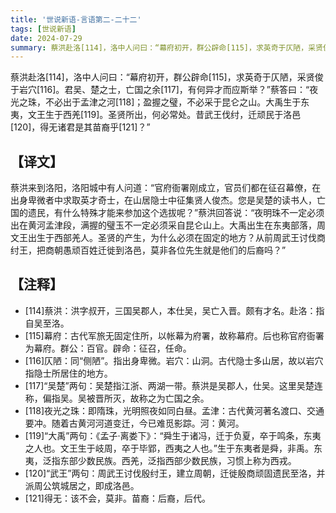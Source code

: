 ```yaml
---
title: '世说新语-言语第二-二十二'
tags: [世说新语]
date: 2024-07-29
summary: 蔡洪赴洛[114]，洛中人问曰：“幕府初开，群公辟命[115]，求英奇于仄陋，采贤俊于岩穴[116]。
---
```


蔡洪赴洛[114]，洛中人问曰：“幕府初开，群公辟命[115]，求英奇于仄陋，采贤俊于岩穴[116]。君吴、楚之士，亡国之余[117]，有何异才而应斯举？”蔡答曰：“夜光之珠，不必出于孟津之河[118]；盈握之璧，不必采于昆仑之山。大禹生于东夷，文王生于西羌[119]。圣贤所出，何必常处。昔武王伐纣，迁顽民于洛邑[120]，得无诸君是其苗裔乎[121]？”

## 【译文】

蔡洪来到洛阳，洛阳城中有人问道：“官府衙署刚成立，官员们都在征召幕僚，在出身卑微者中求取英才奇士，在山居隐士中征集贤人俊杰。您是吴楚的读书人，亡国的遗民，有什么特殊才能来参加这个选拔呢？”蔡洪回答说：“夜明珠不一定必须出在黄河孟津段，满握的璧玉不一定必须采自昆仑山上。大禹出生在东夷部落，周文王出生于西部羌人。圣贤的产生，为什么必须在固定的地方？从前周武王讨伐商纣王，把商朝愚顽百姓迁徙到洛邑，莫非各位先生就是他们的后裔吗？”

## 【注释】

- [114]蔡洪：洪字叔开，三国吴郡人，本仕吴，吴亡入晋。颇有才名。赴洛：指自吴至洛。
- [115]幕府：古代军旅无固定住所，以帐幕为府署，故称幕府。后也称官府衙署为幕府。群公：百官。辟命：征召，任命。
- [116]仄陋：同“侧陋”。指出身卑微。岩穴：山洞。古代隐士多山居，故以岩穴指隐士所居住的地方。
- [117]“吴楚”两句：吴楚指江浙、两湖一带。蔡洪是吴郡人，仕吴。这里吴楚连称，偏指吴。吴被晋所灭，故称之为亡国之余。
- [118]夜光之珠：即隋珠，光明照夜如同白昼。孟津：古代黄河著名渡口、交通要冲。随着古黄河河道变迁，今已难觅影踪。河：黄河。
- [119]“大禹”两句：《孟子·离娄下》：“舜生于诸冯，迁于负夏，卒于鸣条，东夷之人也。文王生于岐周，卒于毕郢，西夷之人也。”生于东夷者是舜，非禹。东夷，泛指东部少数民族。西羌，泛指西部少数民族，习惯上称为西戎。
- [120]“武王”两句：周武王讨伐殷纣王，建立周朝，迁徙殷商顽固遗民至洛，并派周公筑城居之，即成洛邑。
- [121]得无：该不会，莫非。苗裔：后裔，后代。

